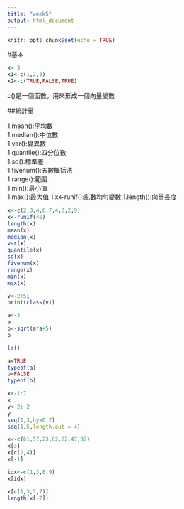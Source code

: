 ```yaml
---
title: "week5"
output: html_document
---
```


```r
knitr::opts_chunk$set(echo = TRUE)
```

#基本

```r
x<-3
x1<-c(1,2,3)
x2<-c(TRUE,FALSE,TRUE)
```

c()是一個函數，用來形成一個向量變數

##統計量

1.mean():平均數  
1.median():中位數  
1.var():變異數  
1.quantile():四分位數  
1.sd():標準差  
1.fivenum():五數概括法  
1.range():範圍  
1.min():最小值  
1.max():最大值
1.x<-runif():亂數均勻變數
1.length():向量長度
```r
x<-c(2,3,4,6,7,4,3,2,9)
x<-runif(40)
length(x)
mean(x)
median(x)
var(x)
quantile(x)  
sd(x)
fivenum(x)
range(x)
min(x)
max(x)
```

```r
v<-2+5i
print(class(v))
```

```r
a<-3
a
b<-sqrt(a*a+5)
b
```
```r
ls()
```
```r
a=TRUE
typeof(a)
b=FALSE
typeof(b)
```
```r
x<-1:7
x
y<-2:-2
y
seq(1,3,by=0.2)
seq(1,5,length.out = 4)
```
```r
x<-c(61,57,23,62,22,47,32)
x[3]
x[c(2,4)]
x[-1]

idx<-c(1,3,8,9)
x[idx]

x[c(1,3,5,7)]
length(x[-7])
```